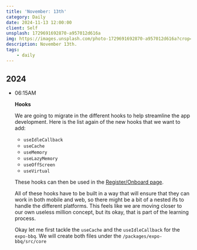 ```yaml
---
title: 'November: 13th'
category: Daily
date: 2024-11-13 12:00:00
client: Self
unsplash: 1729691692870-a957012d616a
img: https://images.unsplash.com/photo-1729691692870-a957012d616a?crop=entropy&cs=srgb&fm=jpg&ixid=MnwzNjM5Nzd8MHwxfHJhbmRvbXx8fHx8fHx8fDE2ODE3NDg2ODY&ixlib=rb-4.0.3&q=85
description: November 13th.
tags:
    - daily
---
```



## 2024

-   06:15AM

    **Hooks**

    We are going to migrate in the different hooks to help streamline the app development.
    Here is the list again of the new hooks that we want to add:

    -   `useIdleCallback`
    -   `useCache`
    -   `useMemory`
    -   `useLazyMemory`
    -   `useOffScreen`
    -   `useVirtual`

    These hooks can then be used in the [Register/Onboard page](https://github.com/KBVE/kbve/issues/2212).

    All of these hooks have to be built in a way that will ensure that they can work in both mobile and web, so there might be a bit of a nested ifs to handle the different platforms.
    This feels like we are moving closer to our own useless million concept, but its okay, that is part of the learning process.

    Okay let me first tackle the `useCache` and the `useIdleCallback` for the `expo-bbq`.
    We will create both files under the `/packages/expo-bbq/src/core`